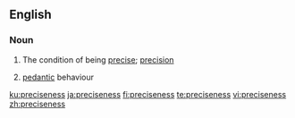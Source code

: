 ==English==

===Noun===
{{en-noun|~|es}}

# The condition of being [[precise]]; [[precision]]
# {{context|dated|lang=en}} [[pedantic]] behaviour

[[ku:preciseness]]
[[ja:preciseness]]
[[fi:preciseness]]
[[te:preciseness]]
[[vi:preciseness]]
[[zh:preciseness]]